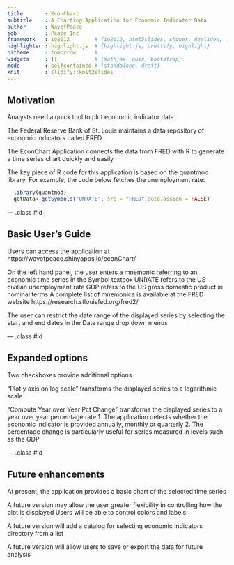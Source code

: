 ```yaml
---
title       : EconChart
subtitle    : A Charting Application for Economic Indicator Data
author      : WayofPeace
job         : Peace Inc
framework   : io2012        # {io2012, html5slides, shower, dzslides, ...}
highlighter : highlight.js  # {highlight.js, prettify, highlight}
hitheme     : tomorrow      # 
widgets     : []            # {mathjax, quiz, bootstrap}
mode        : selfcontained # {standalone, draft}
knit        : slidify::knit2slides
---
```


## Motivation



Analysts need a quick tool to plot economic indicator data

The Federal Reserve Bank of St. Louis maintains a data repository of economic indicators called FRED

The EconChart Application connects the data from FRED with R to generate a time series chart quickly and easily

The key piece of R code for this application is based on the quantmod library.
For example, the code below fetches the unemployment rate:

```r
  library(quantmod)
  getData<-getSymbols("UNRATE", src = "FRED",auto.assign = FALSE)
```

--- .class #id 

## Basic User's Guide



Users can access the application at https://wayofpeace.shinyapps.io/econChart/

On the left hand panel, the user enters a mnemonic referring to an economic time series in the Symbol textbox
	UNRATE refers to the US civilian unemployment rate
	GDP refers to the US gross domestic product in nominal terms
	A complete list of mnemonics is available at the FRED website https://research.stlouisfed.org/fred2/

The user can restrict the date range of the displayed series by selecting the start and end dates in the Date range drop down menus

--- .class #id 

## Expanded options



Two checkboxes provide additional options

"Plot y axis on log scale" transforms the displayed series to a logarithmic scale

"Compute Year over Year Pct Change" transforms the displayed series to a year over year percentage rate
  1. The application detects whether the economic indicator is provided annually, monthly or quarterly
  2. The percentage change is particularly useful for series measured in levels such as the GDP

--- .class #id 

## Future enhancements



At present, the application provides a basic chart of the selected time series

A future version may allow the user greater flexibility in controlling how the plot is displayed
	Users will be able to control colors and labels
	
A future version will add a catalog for selecting economic indicators directory from a list

A future version will allow users to save or export the data for future analysis

